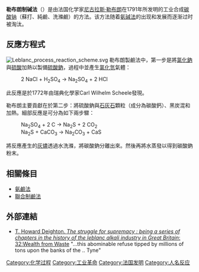 '''勒布朗制碱法'''（{{lang-en|Leblanc Process}}）是由法国化学家[[尼古拉斯·勒布朗|尼古拉斯·勒布朗]]在1791年所发明的工业合成[[碳酸钠|碳酸钠]]（蘇打、純鹼、洗滌鹼）的方法。该方法随着[[氨碱法|氨碱法]]的出现和发展而逐渐过时被淘汰。

== 反應方程式 ==
[[File:Leblanc_process_reaction_scheme.svg|thumb]]
勒布朗製鹼法中，第一步是將[[氯化鈉|氯化鈉]]與[[硫酸|硫酸]]加熱以製備[[硫酸鈉|硫酸鈉]]，過程中並產生[[氯化氫|氯化氫]]氣體：

: 2 NaCl + H<sub>2</sub>SO<sub>4</sub> → Na<sub>2</sub>SO<sub>4</sub> + 2 HCl

此反應是於1772年由瑞典化學家Carl Wilhelm Scheele發現。

勒布朗主要貢獻在於第二步：將硫酸鈉與[[石灰石|石灰石]]顆粒（成分為碳酸鈣）、黑炭混和加熱。細部反應是可分為如下兩步驟：

: Na<sub>2</sub>SO<sub>4</sub> + 2 C → Na<sub>2</sub>S + 2 CO<sub>2</sub>
: Na<sub>2</sub>S + CaCO<sub>3</sub> → Na<sub>2</sub>CO<sub>3</sub> + CaS

將反應產生的[[灰燼|灰燼]]透過水洗滌，將碳酸鈉分離出來。然後再將水蒸發以得到碳酸鈉粉末。

== 相關條目 ==
* [[氨鹼法|氨鹼法]]
* [[聯合制鹼法|聯合制鹼法]]

==外部連結==
* [http://www.ebooksread.com/authors-eng/t-howard-deighton/the-struggle-for-supremacy--being-a-series-of-chapters-in-the-history-of-the-le-ala/page-2-the-struggle-for-supremacy--being-a-series-of-chapters-in-the-history-of-the-le-ala.shtml T. Howard Deighton. ''The struggle for supremacy : being a series of chapters in the history of the leblanc alkali industry in Great Britain'': 32:Wealth from Waste] {{Wayback|url=http://www.ebooksread.com/authors-eng/t-howard-deighton/the-struggle-for-supremacy--being-a-series-of-chapters-in-the-history-of-the-le-ala/page-2-the-struggle-for-supremacy--being-a-series-of-chapters-in-the-history-of-the-le-ala.shtml |date=20190611222033 }} "...this abominable refuse tipped by millions of tons upon the banks of the .. Tyne"

[[Category:化学过程|Category:化学过程]]
[[Category:工业革命|Category:工业革命]]
[[Category:法国发明|Category:法国发明]]
[[Category:人名反应|Category:人名反应]]